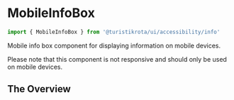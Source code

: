 
<Meta of={MobileInfoBoxStories} />

# MobileInfoBox

```jsx
import { MobileInfoBox } from '@turistikrota/ui/accessibility/info'
```

Mobile info box component for displaying information on mobile devices.

Please note that this component is not responsive and should only be used on mobile devices.

## The Overview

<Canvas of={MobileInfoBoxStories.Default} />

<Controls />
